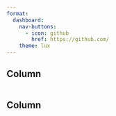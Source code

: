```yaml
---
format:
  dashboard:
    nav-buttons:
      - icon: github
        href: https://github.com/
    theme: lux
---
```


## Column {width="60%"}

```python
```

## Column {width="40%"}

```python
```

```python
```